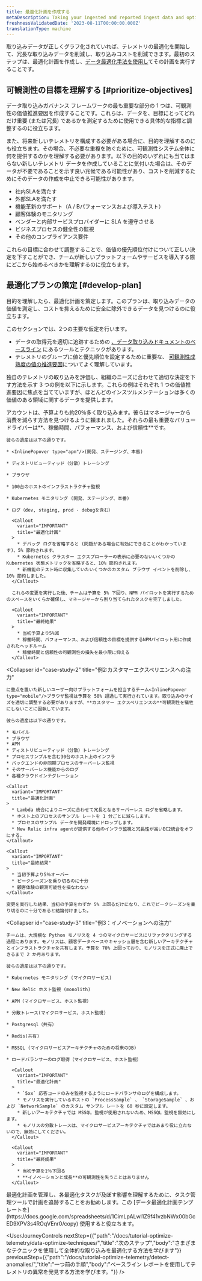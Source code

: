 ```yaml
---
title: 最適化計画を作成する
metaDescription: Taking your ingested and reported ingest data and optimizing it.
freshnessValidatedDate: '2023-08-11T00:00:00.000Z'
translationType: machine
---
```


取り込みデータが正しくグラフ化されていれば、テレメトリの最適化を開始して、冗長な取り込みデータを削減し、取り込みコストを削減できます。最初のステップは、最適化計画を作成し、[データ最適化手法を使用し](/docs/tutorial-optimize-telemetry/data-optimize-techniques)てその計画を実行することです。

## 可観測性の目標を理解する [#prioritize-objectives]

データ取り込みガバナンス フレームワークの最も重要な部分の 1 つは、可観測性の価値推進要因を作成することです。これらは、データを、目標にとってどれだけ重要 (または冗長) であるかを測定するために使用できる具体的な指標と調整するのに役立ちます。

また、将来新しいテレメトリを構成する必要がある場合に、目的を理解するのにも役立ちます。その場合、不必要な重複を防ぐために、可観測性システム全体に何を提供するのかを理解する必要があります。以下の目的のいずれにも当てはまらない新しいテレメトリ データを作成していることに気付いた場合は、そのデータが不要であることを示す良い兆候である可能性があり、コストを削減するためにそのデータの作成を中止できる可能性があります。

* 社内SLAを満たす
* 外部SLAを満たす
* 機能革新のサポート（A / Bパフォーマンスおよび導入テスト）
* 顧客体験のモニタリング
* ベンダーと内部サービスプロバイダーに SLA を遵守させる
* ビジネスプロセスの健全性の監視
* その他のコンプライアンス要件

これらの目標に合わせて調整することで、価値の優先順位付けについて正しい決定を下すことができ、チームが新しいプラットフォームやサービスを導入する際にどこから始めるべきかを理解するのに役立ちます。

## 最適化プランの策定 [#develop-plan]

目的を理解したら、最適化計画を策定します。このプランは、取り込みデータの価値を測定し、コストを抑えるために安全に除外できるデータを見つけるのに役立ちます。

このセクションでは、2つの主要な仮定を行います。

* データの取得元を適切に追跡するための [、データ取り込みドキュメントのベースライン](/docs/new-relic-solutions/observability-maturity/operational-efficiency/dg-baselining) にあるツールとテクニックがあります。
* テレメトリのグループに値と優先順位を設定するために重要な、 [可観測性成熟度の値の推進要因](/docs/new-relic-solutions/observability-maturity/introduction)についてよく理解しています。

独自のテレメトリの取り込みを評価し、組織のニーズに合わせて適切な決定を下す方法を示す 3 つの例を以下に示します。これらの例はそれぞれ 1 つの価値推進要因に焦点を当てていますが、ほとんどのインスツルメンテーションは多くの価値のある領域に関するデータを提供します。

<CollapserGroup>
  <Collapser
    id="case-study-1"
    title="例1．稼働率・信頼性の重視"
  >
    アカウントは、予算よりも約20％多く取り込みます。彼らはマネージャーから消費を減らす方法を見つけるように頼まれました。それらの最も重要なバリュードライバーは**、稼働時間、パフォーマンス、および信頼性**です。

    彼らの遺産は以下の通りです。

    * <InlinePopover type="apm"/>(開発、ステージング、本番)

    * ディストリビューティッド（分散）トレーシング

    * ブラウザ

    * 100台のホストのインフラストラクチャ監視

    * Kubernetes モニタリング (開発、ステージング、本番)

    * ログ（dev, staging, prod - debugを含む）

      <Callout
        variant="IMPORTANT"
        title="最適化計画"
      >
        * デバッグ ログを省略すると (問題がある場合に有効にできることがわかっています)、5% 節約されます。
        * Kubernetes クラスター エクスプローラーの表示に必要のないいくつかの Kubernetes 状態メトリックを省略すると、10% 節約されます。
        * 新機能のテスト時に収集していたいくつかのカスタム ブラウザ イベントを削除し、10% 節約しました。
      </Callout>

      これらの変更を実行した後、チームは予算を 5% 下回り、NPM パイロットを実行するためのスペースをいくらか確保し、マネージャーから割り当てられたタスクを完了しました。

      <Callout
        variant="IMPORTANT"
        title="最終結果"
      >
        * 当初予算より5%減
        * 稼働時間、パフォーマンス、および信頼性の目標を提供するNPMパイロット用に作成されたヘッドルーム
        * 稼働時間と信頼性の可観測性の損失を最小限に抑える
      </Callout>
  </Collapser>

  <Collapser
    id="case-study-2"
    title="例2:カスタマーエクスペリエンスへの注力"
  >
    に重点を置いた新しいユーザー向けプラットフォームを担当するチーム<InlinePopover type="mobile"/>ブラウザ監視は予算を 50% 超過して実行されています。取り込みのサイズを適切に調整する必要がありますが、**カスタマー エクスペリエンスの**可観測性を犠牲にしないことに固執しています。

    彼らの遺産は以下の通りです。

    * モバイル
    * ブラウザ
    * APM
    * ディストリビューティッド（分散）トレーシング
    * プロセスサンプルを含む30台のホスト上のインフラ
    * バックエンドの非同期プロセスのサーバーレス監視
    * そのサーバーレス機能からのログ
    * 各種クラウドインテグレーション

    <Callout
      variant="IMPORTANT"
      title="最適化計画"
    >
      * Lambda 統合によりニーズに合わせて冗長となるサーバーレス ログを省略します。
      * ホスト上のプロセスのサンプル レートを 1 分ごとに減らします。
      * プロセスのサンプル データを開発環境にドロップします。
      * New Relic infra agentが提供する他のインフラ監視と冗長性が高いEC2統合をオフにする。
    </Callout>

    <Callout
      variant="IMPORTANT"
      title="最終結果"
    >
      * 当初予算より5％オーバー
      * ピークシーズンを乗り切るのに十分
      * 顧客体験の観測可能性を損なわない
    </Callout>

    変更を実行した結果、当初の予算をわずか 5% 上回るだけになり、これでピークシーズンを乗り切るのに十分であると結論付けました。
  </Collapser>

  <Collapser
    id="case-study-3"
    title="例3：イノベーションへの注力"
  >
    チームは、大規模な Python モノリスを 4 つのマイクロサービスにリファクタリングする過程にあります。モノリスは、顧客データベースやキャッシュ層を含む新しいアーキテクチャとインフラストラクチャを共有します。予算を 70% 上回っており、モノリスを正式に廃止できるまで 2 か月あります。

    彼らの遺産は以下の通りです。

    * Kubernetes モニタリング (マイクロサービス)

    * New Relic ホスト監視 (monolith)

    * APM（マイクロサービス、ホスト監視）

    * 分散トレース(マイクロサービス、ホスト監視)

    * Postgresql（共有）

    * Redis(共有)

    * MSSQL (マイクロサービスアーキテクチャのための将来のDB)

    * ロードバランサーのログ取得（マイクロサービス、ホスト監視）

      <Callout
        variant="IMPORTANT"
        title="最適化計画"
      >
        * `5xx` 応答コードのみを監視するようにロードバランサのログを構成します。
        * モノリスを実行しているホストの `ProcessSample` 、 `StorageSample` 、および `NetworkSample` のカスタム サンプル レートを 60 秒に設定します。
        * 新しいアーキテクチャでは MSSQL 監視が使用されないため、MSSQL 監視を無効にします。
        * モノリスの分散トレースは、マイクロサービスアーキテクチャではあまり役に立たないので、無効にしてください。
      </Callout>

      <Callout
        variant="IMPORTANT"
        title="最終成果"
      >
        * 当初予算を1％下回る
        * **イノベーションと成長**の可観測性を失うことはありません
      </Callout>
  </Collapser>
</CollapserGroup>

<Callout variant="tip">
  最適化計画を管理し、各最適化タスクが及ぼす影響を理解するために、タスク管理ツールで計画を追跡することをお勧めします。この [データ最適化計画テンプレートを](https://docs.google.com/spreadsheets/d/1CimLpALwl1Z9f41vzbNWx00bGcED9XPV3s4ROqVEnr0/copy) 使用すると役立ちます。
</Callout>

<UserJourneyControls
  nextStep={{"path":"/docs/tutorial-optimize-telemetry/data-optimize-techniques/","title":"次のステップ","body":"さまざまなテクニックを使用して全体的な取り込みを最適化する方法を学びます"}}
  previousStep={{"path":"/docs/tutorial-optimize-telemetry/detect-anomalies/","title":"一つ前の手順","body":"ベースライン レポートを使用してテレメトリの異常を発見する方法を学びます。"}}
/>